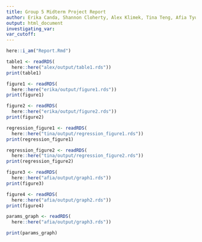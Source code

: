 ```yaml
---
title: Group 5 Midterm Project Report
author: Erika Canda, Shannon Cloherty, Alex Klimek, Tina Teng, Afia Tyus
output: html_document
investigating_var: 
var_cutoff:
---
```


```r
here::i_am("Report.Rmd")
```

```r
table1 <- readRDS(
  here::here("alex/output/table1.rds"))
print(table1)
```

```r
figure1 <- readRDS(
  here::here("erika/output/figure1.rds"))
print(figure1)
```

```r
figure2 <- readRDS(
  here::here("erika/output/figure2.rds"))
print(figure2)
```

```r
regression_figure1 <- readRDS(
  here::here("tina/output/regression_figure1.rds"))
print(regression_figure1)

regression_figure2 <- readRDS(
  here::here("tina/output/regression_figure2.rds"))
print(regression_figure2)
```

```r
figure3 <- readRDS(
  here::here("afia/output/graph1.rds"))
print(figure3)

figure4 <- readRDS(
  here::here("afia/output/graph2.rds"))
print(figure4)

params_graph <- readRDS(
  here::here("afia/output/graph3.rds"))

print(params_graph)
```

